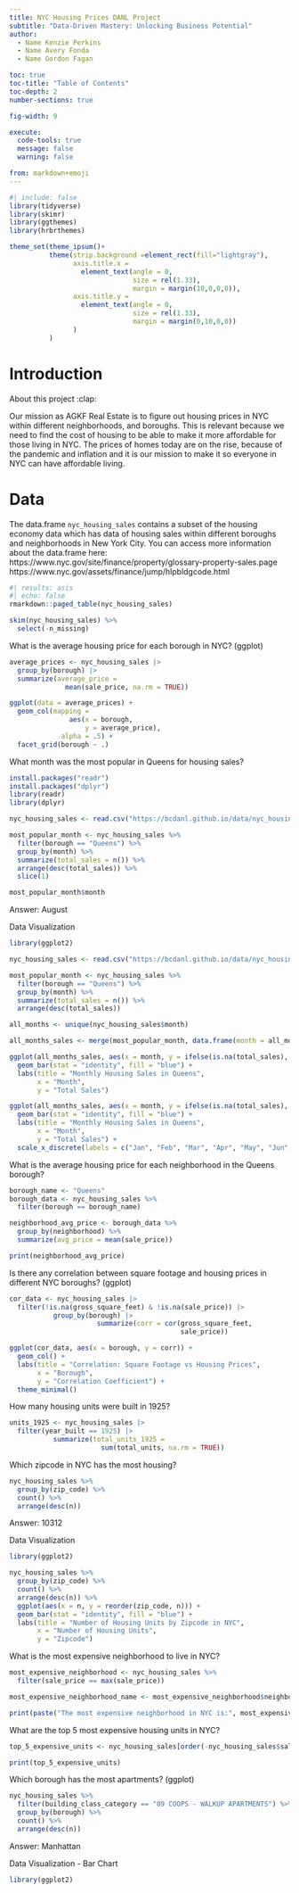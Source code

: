 ```yaml
---
title: NYC Housing Prices DANL Project
subtitle: "Data-Driven Mastery: Unlocking Business Potential"
author: 
  - Name Kenzie Perkins
  - Name Avery Fonda
  - Name Gordon Fagan

toc: true
toc-title: "Table of Contents"
toc-depth: 2
number-sections: true

fig-width: 9

execute:
  code-tools: true
  message: false
  warning: false

from: markdown+emoji
---
```

```r
#| include: false
library(tidyverse)
library(skimr)
library(ggthemes)
library(hrbrthemes)

theme_set(theme_ipsum()+
          theme(strip.background =element_rect(fill="lightgray"),
                axis.title.x = 
                  element_text(angle = 0,
                               size = rel(1.33),
                               margin = margin(10,0,0,0)),
                axis.title.y = 
                  element_text(angle = 0,
                               size = rel(1.33),
                               margin = margin(0,10,0,0))
                )
          )
```



# Introduction

About this project :clap:


Our mission as AGKF Real Estate is to figure out housing prices in NYC within different neighborhoods, and boroughs. This is relevant because we need to find the cost of housing to be able to make it more affordable for those living in NYC. The prices of homes today are on the rise, because of the pandemic and inflation and it is our mission to make it so everyone in NYC can have affordable living. 



# Data

The data.frame `nyc_housing_sales` contains a subset of the housing economy data which has data of housing sales within different boroughs and neighborhoods in New York City. You can access more information about the data.frame here:
https://www.nyc.gov/site/finance/property/glossary-property-sales.page
https://www.nyc.gov/assets/finance/jump/hlpbldgcode.html




```r
#| results: asis
#| echo: false
rmarkdown::paged_table(nyc_housing_sales) 
```


```r
skim(nyc_housing_sales) %>% 
  select(-n_missing)
```



What is the average housing price for each borough in NYC? (ggplot) 


```r

average_prices <- nyc_housing_sales |>
  group_by(borough) |>
  summarize(average_price =
              mean(sale_price, na.rm = TRUE))

```

```r

ggplot(data = average_prices) + 
  geom_col(mapping = 
               aes(x = borough, 
                   y = average_price),
             alpha = .5) + 
  facet_grid(borough ~ .)

```

What month was the most popular in Queens for housing sales? 

```r
install.packages("readr")
install.packages("dplyr")
library(readr)
library(dplyr)
```

```r
nyc_housing_sales <- read.csv("https://bcdanl.github.io/data/nyc_housing_sales_2006-2023.csv")

most_popular_month <- nyc_housing_sales %>%
  filter(borough == "Queens") %>%
  group_by(month) %>%
  summarize(total_sales = n()) %>%
  arrange(desc(total_sales)) %>%
  slice(1)

most_popular_month$month
```
Answer: August

Data Visualization 

```r
library(ggplot2)

nyc_housing_sales <- read.csv("https://bcdanl.github.io/data/nyc_housing_sales_2006-2023.csv")

most_popular_month <- nyc_housing_sales %>%
  filter(borough == "Queens") %>%
  group_by(month) %>%
  summarize(total_sales = n()) %>%
  arrange(desc(total_sales))

all_months <- unique(nyc_housing_sales$month)

all_months_sales <- merge(most_popular_month, data.frame(month = all_months), by = "month", all = TRUE)

ggplot(all_months_sales, aes(x = month, y = ifelse(is.na(total_sales), 0, total_sales))) +
  geom_bar(stat = "identity", fill = "blue") +
  labs(title = "Monthly Housing Sales in Queens",
       x = "Month",
       y = "Total Sales")

ggplot(all_months_sales, aes(x = month, y = ifelse(is.na(total_sales), 0, total_sales))) +
  geom_bar(stat = "identity", fill = "blue") +
  labs(title = "Monthly Housing Sales in Queens",
       x = "Month",
       y = "Total Sales") +
  scale_x_discrete(labels = c("Jan", "Feb", "Mar", "Apr", "May", "Jun", "Jul", "Aug", "Sep", "Oct", "Nov", "Dec"))
```

What is the average housing price for each neighborhood in the Queens borough?

```r
borough_name <- "Queens"
borough_data <- nyc_housing_sales %>%
  filter(borough == borough_name)

neighborhood_avg_price <- borough_data %>%
  group_by(neighborhood) %>%
  summarize(avg_price = mean(sale_price))

print(neighborhood_avg_price)

```



Is there any correlation between square footage and housing prices in different NYC boroughs? (ggplot) 

```r


cor_data <- nyc_housing_sales |>
  filter(!is.na(gross_square_feet) & !is.na(sale_price)) |>
           group_by(borough) |>
                      summarize(corr = cor(gross_square_feet,
                                           sale_price)) 

```

```r

ggplot(cor_data, aes(x = borough, y = corr)) +
  geom_col() +
  labs(title = "Correlation: Square Footage vs Housing Prices",
       x = "Borough",
       y = "Correlation Coefficient") +
  theme_minimal()


```

How many housing units were built in 1925?

```r


units_1925 <- nyc_housing_sales |>
  filter(year_built == 1925) |>
           summarize(total_units_1925 =
                       sum(total_units, na.rm = TRUE))

```


Which zipcode in NYC has the most housing?

```r
nyc_housing_sales %>%
  group_by(zip_code) %>%
  count() %>%
  arrange(desc(n))
```

Answer: 10312

Data Visualization

```r
library(ggplot2)

nyc_housing_sales %>%
  group_by(zip_code) %>%
  count() %>%
  arrange(desc(n)) %>%
  ggplot(aes(x = n, y = reorder(zip_code, n))) +
  geom_bar(stat = "identity", fill = "blue") +
  labs(title = "Number of Housing Units by Zipcode in NYC",
       x = "Number of Housing Units",
       y = "Zipcode")
```


What is the most expensive neighborhood to live in NYC?
```r

most_expensive_neighborhood <- nyc_housing_sales %>%
  filter(sale_price == max(sale_price))

most_expensive_neighborhood_name <- most_expensive_neighborhood$neighborhood[1]

print(paste("The most expensive neighborhood in NYC is:", most_expensive_neighborhood_name))

```

What are the top 5 most expensive housing units in NYC? 

```r

top_5_expensive_units <- nyc_housing_sales[order(-nyc_housing_sales$sale_price), ][1:5, ]

print(top_5_expensive_units)

```

Which borough has the most apartments? (ggplot)

```r
nyc_housing_sales %>%
  filter(building_class_category == "09 COOPS - WALKUP APARTMENTS") %>%
  group_by(borough) %>%
  count() %>%
  arrange(desc(n))
```

Answer: Manhattan

Data Visualization - Bar Chart

```r
library(ggplot2)


```


